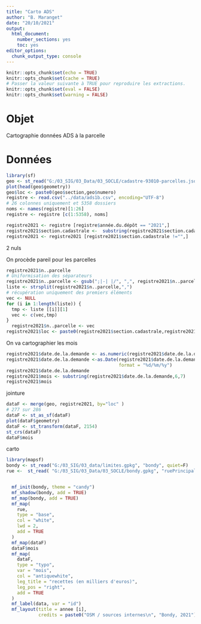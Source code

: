 ```yaml
---
title: "Carto ADS"
author: "B. Maranget"
date: "20/10/2021"
output: 
  html_document: 
    number_sections: yes
    toc: yes
editor_options: 
  chunk_output_type: console
---
```



```r
knitr::opts_chunk$set(echo = TRUE)
knitr::opts_chunk$set(cache = TRUE)
# Passer la valeur suivante à TRUE pour reproduire les extractions.
knitr::opts_chunk$set(eval = FALSE)
knitr::opts_chunk$set(warning = FALSE)
```


# Objet

Cartographie données ADS à la parcelle


# Données


```r
library(sf)
geo <- st_read("G:/03_SIG/03_Data/03_SOCLE/cadastre-93010-parcelles.json")
plot(head(geo$geometry))
geo$loc <- paste0(geo$section,geo$numero)
registre <- read.csv("../data/ads1b.csv", encoding="UTF-8")
# 26 colonnes uniquement et 5358 dossiers
noms <- names(registre)[1:26]
registre <- registre [c(1:5358), noms]
```


```r
registre2021 <- registre [registre$année.du.dépôt == "2021",]
registre2021$section.cadastrale <-  substring(registre2021$section.cadastrale,1,2)
registre2021 <- registre2021 [registre2021$section.cadastrale !="",]
```

2 nuls


On procède pareil pour les parcelles



```r
registre2021$n..parcelle
# Uniformisation des séparateurs
registre2021$n..parcelle <- gsub(";|-| |/", ",", registre2021$n..parcelle)
liste <- strsplit(registre2021$n..parcelle,",")
# récupération uniquement des premiers éléments
vec <- NULL
for (i in 1:length(liste)) {
  tmp <- liste [[i]][1]
  vec <- c(vec,tmp)
}
  registre2021$n..parcelle <- vec
registre2021$loc <- paste0(registre2021$section.cadastrale,registre2021$n..parcelle)
```


On va cartographier les mois

```r
registre2021$date.de.la.demande <- as.numeric(registre2021$date.de.la.demande)
registre2021$date.de.la.demande <-as.Date(registre2021$date.de.la.demande, origin = "1900-01-01",
                                          format = "%d/%m/%y")
registre2021$date.de.la.demande
registre2021$mois <- substring(registre2021$date.de.la.demande,6,7)
registre2021$mois
```
jointure

```r
dataF <- merge(geo, registre2021, by="loc" )
# 277 sur 286
dataF <- st_as_sf(dataF)
plot(dataF$geometry)
dataF <- st_transform(dataF, 2154)
st_crs(dataF)
dataF$mois
```

carto




```r
library(mapsf)
bondy <- st_read("G:/03_SIG/03_data/limites.gpkg", "bondy", quiet=F)
rue <-  st_read( "G:/03_SIG/03_Data/03_SOCLE/bondy.gpkg", "ruePrincipale", quiet = TRUE)


  mf_init(bondy, theme = "candy")
  mf_shadow(bondy, add = TRUE)
  mf_map(bondy, add = TRUE)
  mf_map(
    rue,
    type = "base",
    col = "white",
    lwd = 2,
    add = TRUE
  )
  mf_map(dataF)
  dataF$mois
  mf_map(
    dataF,
    type = "typo",
    var = "mois",
    col = "antiquewhite",
    leg_title = "recettes (en milliers d'euros)",
    leg_pos = "right",
    add = TRUE
  )
  mf_label(data, var = "id")
  mf_layout(title = annee [i],
            credits = paste0("OSM / sources internes\n", "Bondy, 2021"))
```

